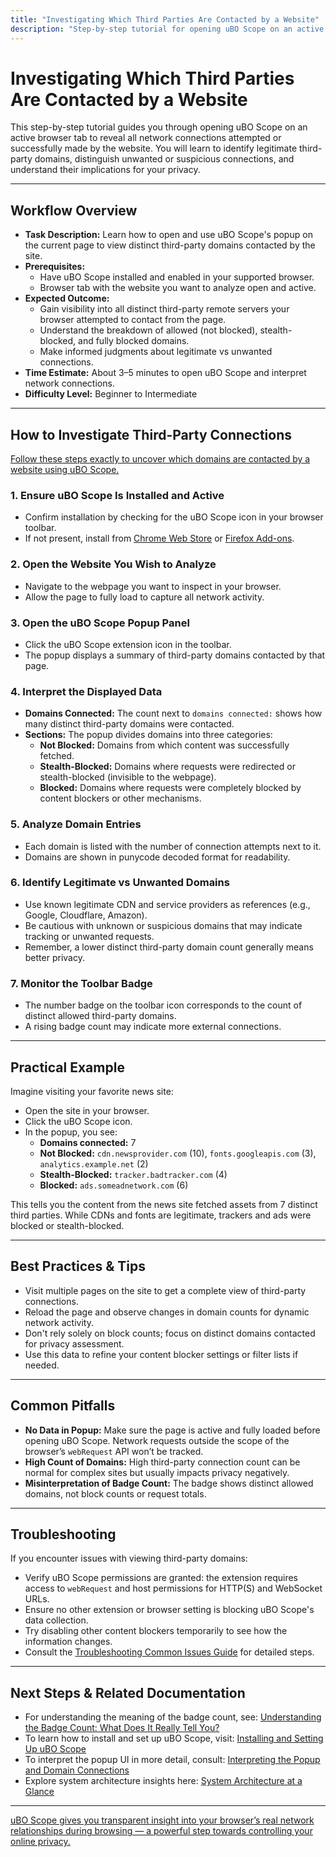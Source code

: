 ```yaml
---
title: "Investigating Which Third Parties Are Contacted by a Website"
description: "Step-by-step tutorial for opening uBO Scope on an active page to see all attempted and successful connections. Helps users distinguish between legitimate and unwanted domains and understand implications for privacy."
---
```


# Investigating Which Third Parties Are Contacted by a Website

This step-by-step tutorial guides you through opening uBO Scope on an active browser tab to reveal all network connections attempted or successfully made by the website. You will learn to identify legitimate third-party domains, distinguish unwanted or suspicious connections, and understand their implications for your privacy.

---

## Workflow Overview

- **Task Description:** Learn how to open and use uBO Scope's popup on the current page to view distinct third-party domains contacted by the site.
- **Prerequisites:**
  - Have uBO Scope installed and enabled in your supported browser.
  - Browser tab with the website you want to analyze open and active.
- **Expected Outcome:**
  - Gain visibility into all distinct third-party remote servers your browser attempted to contact from the page.
  - Understand the breakdown of allowed (not blocked), stealth-blocked, and fully blocked domains.
  - Make informed judgments about legitimate vs unwanted connections.
- **Time Estimate:** About 3–5 minutes to open uBO Scope and interpret network connections.
- **Difficulty Level:** Beginner to Intermediate

---

## How to Investigate Third-Party Connections

<u>Follow these steps exactly to uncover which domains are contacted by a website using uBO Scope.</u>

### 1. Ensure uBO Scope Is Installed and Active

- Confirm installation by checking for the uBO Scope icon in your browser toolbar.
- If not present, install from [Chrome Web Store](https://chromewebstore.google.com/detail/ubo-scope/bbdpgcaljkaaigfcomhidmneffjjjfgp) or [Firefox Add-ons](https://addons.mozilla.org/firefox/addon/ubo-scope/).

### 2. Open the Website You Wish to Analyze

- Navigate to the webpage you want to inspect in your browser.
- Allow the page to fully load to capture all network activity.

### 3. Open the uBO Scope Popup Panel

- Click the uBO Scope extension icon in the toolbar.
- The popup displays a summary of third-party domains contacted by that page.

### 4. Interpret the Displayed Data

- **Domains Connected:** The count next to `domains connected:` shows how many distinct third-party domains were contacted.
- **Sections:** The popup divides domains into three categories:
  - **Not Blocked:** Domains from which content was successfully fetched.
  - **Stealth-Blocked:** Domains where requests were redirected or stealth-blocked (invisible to the webpage).
  - **Blocked:** Domains where requests were completely blocked by content blockers or other mechanisms.

### 5. Analyze Domain Entries

- Each domain is listed with the number of connection attempts next to it.
- Domains are shown in punycode decoded format for readability.

### 6. Identify Legitimate vs Unwanted Domains

- Use known legitimate CDN and service providers as references (e.g., Google, Cloudflare, Amazon).
- Be cautious with unknown or suspicious domains that may indicate tracking or unwanted requests.
- Remember, a lower distinct third-party domain count generally means better privacy.

### 7. Monitor the Toolbar Badge

- The number badge on the toolbar icon corresponds to the count of distinct allowed third-party domains.
- A rising badge count may indicate more external connections.

---

## Practical Example

Imagine visiting your favorite news site:

- Open the site in your browser.
- Click the uBO Scope icon.
- In the popup, you see:
  - **Domains connected:** 7
  - **Not Blocked:** `cdn.newsprovider.com` (10), `fonts.googleapis.com` (3), `analytics.example.net` (2)
  - **Stealth-Blocked:** `tracker.badtracker.com` (4)
  - **Blocked:** `ads.someadnetwork.com` (6)

This tells you the content from the news site fetched assets from 7 distinct third parties. While CDNs and fonts are legitimate, trackers and ads were blocked or stealth-blocked.

---

## Best Practices & Tips

- Visit multiple pages on the site to get a complete view of third-party connections.
- Reload the page and observe changes in domain counts for dynamic network activity.
- Don't rely solely on block counts; focus on distinct domains contacted for privacy assessment.
- Use this data to refine your content blocker settings or filter lists if needed.

---

## Common Pitfalls

- **No Data in Popup:** Make sure the page is active and fully loaded before opening uBO Scope. Network requests outside the scope of the browser’s `webRequest` API won’t be tracked.
- **High Count of Domains:** High third-party connection count can be normal for complex sites but usually impacts privacy negatively.
- **Misinterpretation of Badge Count:** The badge shows distinct allowed domains, not block counts or request totals.

---

## Troubleshooting

If you encounter issues with viewing third-party domains:

- Verify uBO Scope permissions are granted: the extension requires access to `webRequest` and host permissions for HTTP(S) and WebSocket URLs.
- Ensure no other extension or browser setting is blocking uBO Scope's data collection.
- Try disabling other content blockers temporarily to see how the information changes.
- Consult the [Troubleshooting Common Issues Guide](../../getting-started/usage-and-troubleshooting/troubleshooting-common-issues) for detailed steps.

---

## Next Steps & Related Documentation

- For understanding the meaning of the badge count, see: [Understanding the Badge Count: What Does It Really Tell You?](../understanding-badge)
- To learn how to install and set up uBO Scope, visit: [Installing and Setting Up uBO Scope](../../guides/getting-started/install-and-setup)
- To interpret the popup UI in more detail, consult: [Interpreting the Popup and Domain Connections](../../guides/getting-started/first-insights)
- Explore system architecture insights here: [System Architecture at a Glance](../../overview/architecture/system-architecture-overview)

---

<u>uBO Scope gives you transparent insight into your browser’s real network relationships during browsing — a powerful step towards controlling your online privacy.</u>